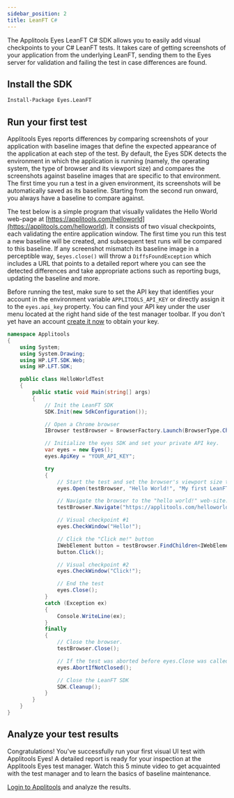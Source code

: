 ```yaml
---
sidebar_position: 2
title: LeanFT C#
---
```


The Applitools Eyes LeanFT C# SDK allows you to easily add visual checkpoints to your C# LeanFT tests. It takes care of getting screenshots of your application from the underlying LeanFT, sending them to the Eyes server for validation and failing the test in case differences are found.

## Install the SDK

```bash
Install-Package Eyes.LeanFT
```


## Run your first test
Applitools Eyes reports differences by comparing screenshots of your application with baseline images that define the expected appearance of the application at each step of the test. By default, the Eyes SDK detects the environment in which the application is running (namely, the operating system, the type of browser and its viewport size) and compares the screenshots against baseline images that are specific to that environment. The first time you run a test in a given environment, its screenshots will be automatically saved as its baseline. Starting from the second run onward, you always have a baseline to compare against.

The test below is a simple program that visually validates the Hello World web-page at [https://applitools.com/helloworld](https://applitools.com/helloworld). It consists of two visual checkpoints, each validating the entire application window. The first time you run this test a new baseline will be created, and subsequent test runs will be compared to this baseline. If any screenshot mismatch its baseline image in a perceptible way, `$eyes.close()` will throw a `DiffsFoundException` which includes a URL that points to a detailed report where you can see the detected differences and take appropriate actions such as reporting bugs, updating the baseline and more.

Before running the test, make sure to set the API key that identifies your account in the environment variable `APPLITOOLS_API_KEY` or directly assign it to the `eyes.api_key` property. You can find your API key under the user menu located at the right hand side of the test manager toolbar. If you don't yet have an account [create it now](https://applitools.com/sign-up) to obtain your key.

```csharp
namespace Applitools
{
    using System;
    using System.Drawing;
    using HP.LFT.SDK.Web;
    using HP.LFT.SDK;

    public class HelloWorldTest
    {
        public static void Main(string[] args)
        {
            // Init the LeanFT SDK
            SDK.Init(new SdkConfiguration());

            // Open a Chrome browser
            IBrowser testBrowser = BrowserFactory.Launch(BrowserType.Chrome);

            // Initialize the eyes SDK and set your private API key.
            var eyes = new Eyes();
            eyes.ApiKey = "YOUR_API_KEY";

            try
            {
                // Start the test and set the browser's viewport size to 800x600
                eyes.Open(testBrowser, "Hello World!", "My first LeanFT C# test", new Size(800, 600));

                // Navigate the browser to the "hello world!" web-site.
                testBrowser.Navigate("https://applitools.com/helloworld");

                // Visual checkpoint #1
                eyes.CheckWindow("Hello!");

                // Click the "Click me!" button
                IWebElement button = testBrowser.FindChildren<IWebElement>(new WebElementDescription { TagName = "button" })[0];
                button.Click();

                // Visual checkpoint #2
                eyes.CheckWindow("Click!");

                // End the test
                eyes.Close();
            }
            catch (Exception ex)
            {
                Console.WriteLine(ex);
            }
            finally
            {
                // Close the browser.
                testBrowser.Close();

                // If the test was aborted before eyes.Close was called, ends the test as aborted.
                eyes.AbortIfNotClosed();

                // Close the LeanFT SDK
                SDK.Cleanup();
            }
        }
    }
}
```


## Analyze your test results
Congratulations! You've successfully run your first visual UI test with Applitools Eyes! A detailed report is ready for your inspection at the Applitools Eyes test manager. Watch this 5 minute video to get acquainted with the test manager and to learn the basics of baseline maintenance.

[Login to Applitools](https://applitools.com/users/login) and analyze the results.

<PartialOutro/>